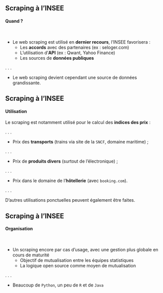 ## Scraping à l'INSEE

#### Quand ? 

<br>

- Le web scraping est utilisé en __dernier recours__, l'INSEE favorisera :
    + Les [__accords__]{.blue2} avec des partenaires (ex : seloger.com)
    + L'utilisation d'[__API__]{.blue2} (ex : Qwant, Yahoo Finance)
    + Les sources de [__données publiques__]{.blue2}

. . .

- Le web scraping devient cependant une source de données grandissante.


## Scraping à l'INSEE

#### Utilisation

Le scraping est notamment utilisé pour le calcul des [__indices des prix__]{.blue2} :

. . .

- Prix des __transports__ (trains via site de la `SNCF`, domaine maritime) ;

. . .

- Prix de __produits divers__ (surtout de l'électronique) ;

. . .

- Prix dans le domaine de l'__hôtellerie__ (avec `booking.com`).

. . .

D'autres utilisations ponctuelles peuvent également être faites.


## Scraping à l'INSEE

#### Organisation


<br>

- Un scraping encore par cas d'usage, avec une gestion plus globale en cours de maturité
    + Objectif de mutualisation entre les équipes statistiques
    + La logique open source comme moyen de mutualisation

. . .

- Beaucoup de `Python`, un peu de `R` et de `Java`
